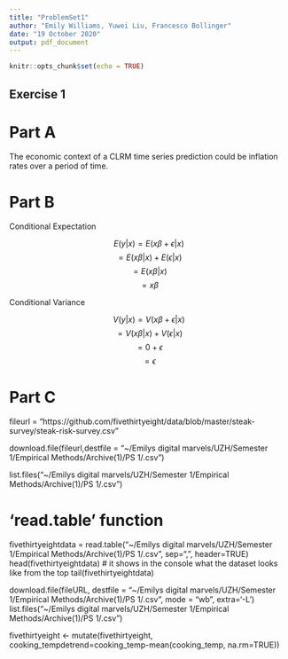 ---
title: "ProblemSet1"
author: "Emily Williams, Yuwei Liu, Francesco Bollinger"
date: "19 October 2020"
output: pdf_document
---

```{r setup, include=FALSE}
knitr::opts_chunk$set(echo = TRUE)
```

## Exercise 1

# Part A

The economic context of a CLRM time series prediction could be inflation rates over a period of time.

# Part B

Conditional Expectation

 $$ E(y|x) = E (x \beta + \epsilon | x) $$ 
 $$ = E (x \beta | x) + E (\epsilon | x) $$ 
 $$ = E (x \beta | x) $$ 
 $$ = x \beta $$ 

Conditional Variance

 $$ V(y|x) = V(x \beta + \epsilon | x) $$ 
 $$ = V(x \beta | x) + V(\epsilon | x) $$ 
 $$ = 0 + \epsilon $$
 $$ = \epsilon $$

# Part C

fileurl = "https://github.com/fivethirtyeight/data/blob/master/steak-survey/steak-risk-survey.csv"

download.file(fileurl,destfile = "~/Emilys digital marvels/UZH/Semester 1/Empirical Methods/Archive(1)/PS 1/.csv")

list.files("~/Emilys digital marvels/UZH/Semester 1/Empirical Methods/Archive(1)/PS 1/.csv")

# 'read.table' function
fivethirtyeightdata = read.table("~/Emilys digital marvels/UZH/Semester 1/Empirical Methods/Archive(1)/PS 1/.csv", sep=",", header=TRUE)
head(fivethirtyeightdata) # it shows in the console what the dataset looks like from the top
tail(fivethirtyeightdata)

download.file(fileURL, destfile = "~/Emilys digital marvels/UZH/Semester 1/Empirical Methods/Archive(1)/PS 1/.csv", mode = "wb", extra='-L')
list.files("~/Emilys digital marvels/UZH/Semester 1/Empirical Methods/Archive(1)/PS 1/.csv")

fivethirtyeight <- mutate(fivethirtyeight, cooking_tempdetrend=cooking_temp-mean(cooking_temp, na.rm=TRUE))


